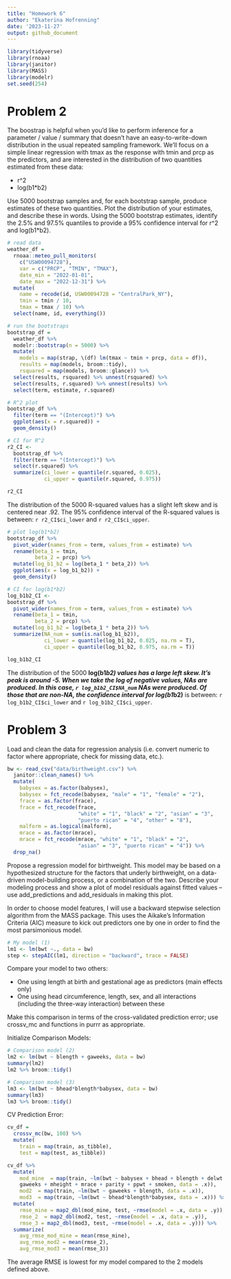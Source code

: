 ```yaml
---
title: "Homework 6"
author: "Ekaterina Hofrenning"
date: '2023-11-27'
output: github_document
---
```


```r
library(tidyverse)
library(rnoaa)
library(janitor)
library(MASS)
library(modelr)
set.seed(254)
```


# Problem 2

The boostrap is helpful when you’d like to perform inference for a parameter / value / summary that doesn’t have an easy-to-write-down distribution in the usual repeated sampling framework. We’ll focus on a simple linear regression with tmax as the response with tmin and prcp as the predictors, and are interested in the distribution of two quantities estimated from these data:

- r^2
- log(b1*b2)

Use 5000 bootstrap samples and, for each bootstrap sample, produce estimates of these two quantities. Plot the distribution of your estimates, and describe these in words. Using the 5000 bootstrap estimates, identify the 2.5% and 97.5% quantiles to provide a 95% confidence interval for r^2 and log(b1*b2).


```r
# read data
weather_df = 
  rnoaa::meteo_pull_monitors(
    c("USW00094728"),
    var = c("PRCP", "TMIN", "TMAX"), 
    date_min = "2022-01-01",
    date_max = "2022-12-31") %>%
  mutate(
    name = recode(id, USW00094728 = "CentralPark_NY"),
    tmin = tmin / 10,
    tmax = tmax / 10) %>%
  select(name, id, everything())
```

```r
# run the bootstraps
bootstrap_df =
  weather_df %>%
  modelr::bootstrap(n = 5000) %>%
  mutate(
    models = map(strap, \(df) lm(tmax ~ tmin + prcp, data = df)),
    results = map(models, broom::tidy),
    rsquared = map(models, broom::glance)) %>%
  select(results, rsquared) %>% unnest(rsquared) %>%
  select(results, r.squared) %>% unnest(results) %>%
  select(term, estimate, r.squared) 
```

```r
# R^2 plot
bootstrap_df %>%
  filter(term == "(Intercept)") %>%
  ggplot(aes(x = r.squared)) +
  geom_density()

# CI for R^2
r2_CI <-
  bootstrap_df %>%
  filter(term == "(Intercept)") %>%
  select(r.squared) %>%
  summarize(ci_lower = quantile(r.squared, 0.025), 
            ci_upper = quantile(r.squared, 0.975))

r2_CI
```

The distribution of the 5000 R-squared values has a slight left skew and is centered near .92. The 95% confidence interval of the R-squared values is between: `r r2_CI$ci_lower` and `r r2_CI$ci_upper`.

```r
# plot log(b1*b2)
bootstrap_df %>%
  pivot_wider(names_from = term, values_from = estimate) %>% 
  rename(beta_1 = tmin, 
         beta_2 = prcp) %>% 
  mutate(log_b1_b2 = log(beta_1 * beta_2)) %>% 
  ggplot(aes(x = log_b1_b2)) + 
  geom_density()

# CI for log(b1*b2)
log_b1b2_CI <-
bootstrap_df %>%
  pivot_wider(names_from = term, values_from = estimate) %>% 
  rename(beta_1 = tmin, 
         beta_2 = prcp) %>% 
  mutate(log_b1_b2 = log(beta_1 * beta_2)) %>%
  summarize(NA_num = sum(is.na(log_b1_b2)),
            ci_lower = quantile(log_b1_b2, 0.025, na.rm = T), 
            ci_upper = quantile(log_b1_b2, 0.975, na.rm = T))

log_b1b2_CI
```

The distribution of the 5000 **log(b1*b2)** values has a large left skew. It's peak is around -5. When we take the log of negative values, NAs are produced. In this case, `r log_b1b2_CI$NA_num` NAs were produced. Of those that are non-NA, the confidence interval for **log(b1*b2)** is between: `r log_b1b2_CI$ci_lower` and `r log_b1b2_CI$ci_upper`.


# Problem 3

Load and clean the data for regression analysis (i.e. convert numeric to factor where appropriate, check for missing data, etc.).

```r
bw <- read_csv("data/birthweight.csv") %>%
  janitor::clean_names() %>%
  mutate(
    babysex = as.factor(babysex),
    babysex = fct_recode(babysex, "male" = "1", "female" = "2"),
    frace = as.factor(frace),
    frace = fct_recode(frace, 
                       "white" = "1", "black" = "2", "asian" = "3", 
                       "puerto rican" = "4", "other" = "8"),
    malform = as.logical(malform),
    mrace = as.factor(mrace),
    mrace = fct_recode(mrace, "white" = "1", "black" = "2", 
                       "asian" = "3", "puerto rican" = "4")) %>%
  drop_na()
```


Propose a regression model for birthweight. This model may be based on a hypothesized structure for the factors that underly birthweight, on a data-driven model-building process, or a combination of the two. Describe your modeling process and show a plot of model residuals against fitted values – use add_predictions and add_residuals in making this plot.

In order to choose model features, I will use a backward stepwise selection algorithm from the MASS package. This uses the Aikake's Information Criteria (AIC) measure to kick out predictors one by one in order to find the most parsimonious model.

```r
# My model (1)
lm1 <- lm(bwt ~., data = bw)
step <- stepAIC(lm1, direction = "backward", trace = FALSE)
```

Compare your model to two others:

- One using length at birth and gestational age as predictors (main effects only)
- One using head circumference, length, sex, and all interactions (including the three-way interaction) between these

Make this comparison in terms of the cross-validated prediction error; use crossv_mc and functions in purrr as appropriate.


Initialize Comparison Models:

```r
# Comparison model (2)
lm2 <- lm(bwt ~ blength + gaweeks, data = bw)
summary(lm2)
lm2 %>% broom::tidy()

# Comparison model (3)
lm3 <- lm(bwt ~ bhead*blength*babysex, data = bw)
summary(lm3)
lm3 %>% broom::tidy()
```

CV Prediction Error:

```r
cv_df = 
  crossv_mc(bw, 100) %>% 
  mutate(
    train = map(train, as_tibble), 
    test = map(test, as_tibble))

cv_df %>% 
  mutate(
    mod_mine  = map(train, ~lm(bwt ~ babysex + bhead + blength + delwt + fincome + 
    gaweeks + mheight + mrace + parity + ppwt + smoken, data = .x)),
    mod2  = map(train, ~lm(bwt ~ gaweeks + blength, data = .x)),
    mod3  = map(train, ~lm(bwt ~ bhead*blength*babysex, data = .x))) %>% 
  mutate(
    rmse_mine = map2_dbl(mod_mine, test, ~rmse(model = .x, data = .y)),
    rmse_2  = map2_dbl(mod2, test, ~rmse(model = .x, data = .y)),
    rmse_3 = map2_dbl(mod3, test, ~rmse(model = .x, data = .y))) %>% 
  summarize(
    avg_rmse_mod_mine = mean(rmse_mine),
    avg_rmse_mod2 = mean(rmse_2),
    avg_rmse_mod3 = mean(rmse_3))
```

The average RMSE is lowest for my model compared to the 2 models defined above.

